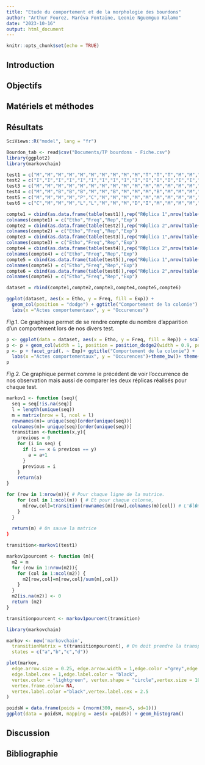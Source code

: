 ```yaml
---
title: "Etude du comportement et de la morphologie des bourdons"
author: "Arthur Fourez, Maréva Fontaine, Leonie Nguemguo Kalamo"
date: "2023-10-16"
output: html_document
---
```


```r
knitr::opts_chunk$set(echo = TRUE)
```

## Introduction

## Objectifs

## Matériels et méthodes

## Résultats

```r
SciViews::R("model", lang = "fr")
```

```r
Bourdon_tab <- read$csv("Documents/TP bourdons - Fiche.csv")
library(ggplot2)
library(markovchain)
```

```r
test1 = c("M","M","M","M","M","M","M","M","M","M","T","T","T","M","M","NA","M","I","I","M","M","I","M","Po","Po","M","I","I","I","M","M","M","M","M","Co","Co","M","M","I","I","M","M","Co","Co","I","I","T","T","M","M","I","T","M","M","I","I","I","M","NA","NA")
test2 = c("I","I","I","I","I","I","I","I","I","I","I","I","I","I","I","I","I","I","I","I","I","I","I","I","I","I","I","I","I","I","I","I","I","I","I","I","I","I","I","I","I","I","I","I","I","I","I","I","I","I","I","I","I","I","I","I","I","I","I","M")
test3 = c("M","M","M","M","M","M","M","M","M","M","M","M","M","M","M","M","M","M","M","T","M","M","M","M","M","C","M","M","L","M","M","M","M","M","M","M","I","M","M","M","M","M","M","I","M","M","I","T","M","I","T","M","M","M","I","I","M","M","M","NA")
test4 = c("M","M","B","B","B","M","M","B","M","M","M","B","M","M","M","B","B","A","M","M","M","I","A","A","M","M","M","M","M","I","N","M","M","M","M","M","M","M","M","M","M","M","M","M","M","M","M","M","M","M","A","M","M","M","M","M","M","NA","NA","NA")
test5 = c("M","M","M","M","P","C","M","M","M","M","M","M","M","M","M","M","M","M","M","M","M","M","M","M","M","M","M","M","P","M","M","Pt","I","M","M","M","M","C","M","M","M","M","M","M","M","C","I","I","I","Pt","Pt","Pt","Pt","M","NA","NA","NA","NA","NA","NA")
test6 = c("C","M","M","M","L","L","M","M","M","D","I","M","M","M","M","M","M","M","C","Pt","M","M","M","M","M","M","C","M","Pt","M","M","M","M","M","M","I","I","M","M","I","M","M","M","I","I","I","I","T","M","M","M","M","M","NA","NA","NA","NA","NA","NA","NA")
```

```r
compte1 = cbind(as.data.frame(table(test1)),rep("R�plica 1",nrow(table(test1))),rep("Exp�rience 1",nrow(table(test1))))
colnames(compte1) = c("Etho","Freq","Rep","Exp")
compte2 = cbind(as.data.frame(table(test2)),rep("R�plica 2",nrow(table(test2))),rep("Exp�rience 1",nrow(table(test2))))
colnames(compte2) = c("Etho","Freq","Rep","Exp")
compte3 = cbind(as.data.frame(table(test3)),rep("R�plica 1",nrow(table(test3))),rep("Exp�rience 2",nrow(table(test3))))
colnames(compte3) = c("Etho","Freq","Rep","Exp")
compte4 = cbind(as.data.frame(table(test4)),rep("R�plica 2",nrow(table(test4))),rep("Exp�rience 2",nrow(table(test4))))
colnames(compte4) = c("Etho","Freq","Rep","Exp")
compte5 = cbind(as.data.frame(table(test5)),rep("R�plica 1",nrow(table(test5))),rep("Exp�rience 3",nrow(table(test5))))
colnames(compte5) = c("Etho","Freq","Rep","Exp")
compte6 = cbind(as.data.frame(table(test6)),rep("R�plica 2",nrow(table(test6))),rep("Exp�rience 3",nrow(table(test6))))
colnames(compte6) = c("Etho","Freq","Rep","Exp")
```

```r
dataset = rbind(compte1,compte2,compte3,compte4,compte5,compte6)
```

```r
ggplot(dataset, aes(x = Etho, y = Freq, fill = Exp)) +
  geom_col(position = "dodge") + ggtitle("Comportement de la colonie") +
  labs(x ="Actes comportementaux", y = "Occurences")
```

*Fig*.1. Ce graphique permet de se rendre compte du nombre d'apparition d'un comportement lors de nos divers test.

```r
p <- ggplot(data = dataset, aes(x = Etho, y = Freq, fill = Rep)) + scale_fill_grey()
p <- p + geom_col(width = 1, position = position_dodge2(width = 0.9, preserve = "single"))
p <- p + facet_grid(. ~ Exp)+ ggtitle("Comportement de la colonie") +
  labs(x ="Actes comportementaux", y = "Occurences")+theme_bw()+ theme(plot.title = element_text(hjust = 0.5))
p
```

*Fig*.2. Ce graphique permet comme le précédent de voir l'occurrence de nos observation mais aussi de comparer les deux réplicas réalisés pour chaque test.

```r
markov1 <- function (seq){
  seq = seq[!is.na(seq)]
  l = length(unique(seq)) 
  m = matrix(nrow = l, ncol = l) 
  rownames(m)= unique(seq)[order(unique(seq))] 
  colnames(m)= unique(seq)[order(unique(seq))]
  transition <-function(x,y){ 
    previous = 0 
    for (i in seq) { 
      if (i == x & previous == y) 
        a = a+1 
      }
      previous = i 
    }
    return(a) 
}

```

```r
for (row in 1:nrow(m)){ # Pour chaque ligne de la matrice.
    for (col in 1:ncol(m)) { # Et pour chaque colonne,
      m[row,col]=transition(rownames(m)[row],colnames(m)[col]) # L'�l�ment correspondant � la ligne et � la colonne  = r�sultat de la fonction interm�diaire pour les noms de ligne et de colonne correspondant
    }
  }
  
  return(m) # On sauve la matrice
}
```

```r
transition<-markov1(test1)
```

```r
markov1pourcent <- function (m){
  m2 = m 
  for (row in 1:nrow(m2)){ 
    for (col in 1:ncol(m2)) { 
      m2[row,col]=m[row,col]/sum(m[,col]) 
    }
  }
  m2[is.na(m2)] <- 0 
  return (m2) 
}
```

```r
transitionpourcent <- markov1pourcent(transition)
```

```r
library(markovchain)
```

```r
markov <- new('markovchain',
  transitionMatrix = t(transitionpourcent), # On doit prendre la transpos�e
  states = c("a","b","c","d"))
```

```r
plot(markov,
  edge.arrow.size = 0.25, edge.arrow.width = 1,edge.color ="grey",edge.lty = 1,
  edge.label.cex = 1,edge.label.color = "black",
  vertex.color = "lightgreen", vertex.shape = "circle",vertex.size = 10*table(test1),
  vertex.frame.color= NA,
  vertex.label.color ="black",vertex.label.cex = 2.5
)
```

```r
poidsW = data.frame(poids = (rnorm(300, mean=5, sd=1)))
ggplot(data = poidsW, mapping = aes(x =poids)) + geom_histogram()
```

## Discussion

## Bibliographie

